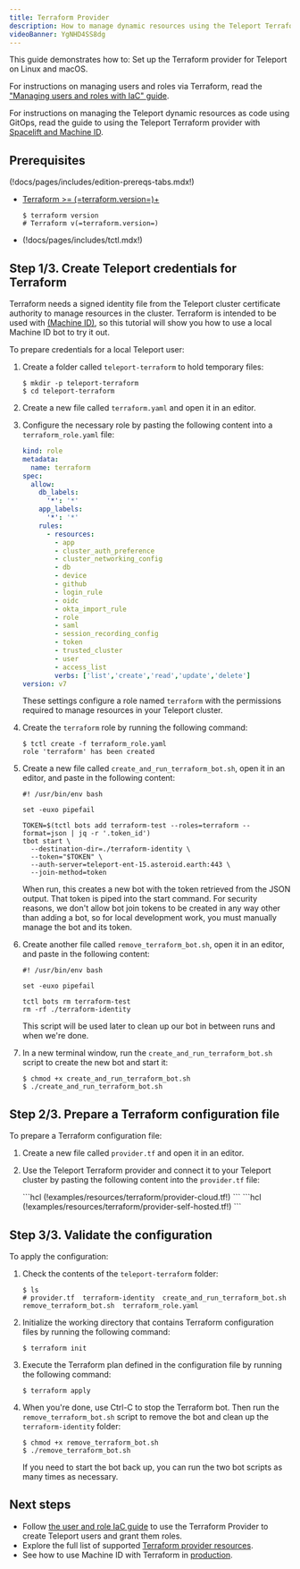 ```yaml
---
title: Terraform Provider
description: How to manage dynamic resources using the Teleport Terraform provider.
videoBanner: YgNHD4SS8dg
---
```


This guide demonstrates how to: Set up the Terraform provider for Teleport on
Linux and macOS.

For instructions on managing users and roles via Terraform, read
the ["Managing users and roles with IaC" guide](./user-and-role.mdx).

For instructions on managing the Teleport dynamic resources as code using
GitOps, read the guide to using the Teleport Terraform provider with [Spacelift
and Machine ID](../../machine-id/deployment/spacelift.mdx).

## Prerequisites

(!docs/pages/includes/edition-prereqs-tabs.mdx!)

- [Terraform >= (=terraform.version=)+](https://learn.hashicorp.com/tutorials/terraform/install-cli)

  ```code
  $ terraform version
  # Terraform v(=terraform.version=)
  ```

- (!docs/pages/includes/tctl.mdx!)

## Step 1/3. Create Teleport credentials for Terraform

Terraform needs a signed identity file from the Teleport cluster certificate
authority to manage resources in the cluster. Terraform is intended to be used with
[(Machine ID)](../../machine-id/introduction.mdx), so this tutorial will show you how to
use a local Machine ID bot to try it out.

To prepare credentials for a local Teleport user:

1. Create a folder called `teleport-terraform` to hold temporary files:

   ```code
   $ mkdir -p teleport-terraform
   $ cd teleport-terraform
   ```

1. Create a new file called `terraform.yaml` and open it in an editor.

1. Configure the necessary role by pasting the following content into a `terraform_role.yaml` file:

   ```yaml
   kind: role
   metadata:
     name: terraform
   spec:
     allow:
       db_labels:
         '*': '*'
       app_labels:
         '*': '*'
       rules:
         - resources:
           - app
           - cluster_auth_preference
           - cluster_networking_config
           - db
           - device
           - github
           - login_rule
           - oidc
           - okta_import_rule
           - role
           - saml
           - session_recording_config
           - token
           - trusted_cluster
           - user
           - access_list
           verbs: ['list','create','read','update','delete']
   version: v7
   ```

   These settings configure a role named `terraform` with the permissions
   required to manage resources in your Teleport cluster.

1. Create the `terraform` role by running the following command:

   ```code
   $ tctl create -f terraform_role.yaml
   role 'terraform' has been created
   ```

1. Create a new file called `create_and_run_terraform_bot.sh`, open it in an editor, and
paste in the following content:

   ```shell
   #! /usr/bin/env bash

   set -euxo pipefail

   TOKEN=$(tctl bots add terraform-test --roles=terraform --format=json | jq -r '.token_id')
   tbot start \
     --destination-dir=./terraform-identity \
     --token="$TOKEN" \
     --auth-server=teleport-ent-15.asteroid.earth:443 \
     --join-method=token
   ```

   When run, this creates a new bot with the token retrieved from the JSON output. That token
   is piped into the start command. For security reasons, we don't allow bot join tokens to be
   created in any way other than adding a bot, so for local development work, you must manually
   manage the bot and its token.

1. Create another file called `remove_terraform_bot.sh`, open it in an editor, and
paste in the following content:

   ```shell
   #! /usr/bin/env bash

   set -euxo pipefail

   tctl bots rm terraform-test
   rm -rf ./terraform-identity
   ```

   This script will be used later to clean up our bot in between runs and when we're done.

1. In a new terminal window, run the `create_and_run_terraform_bot.sh` script to create the new bot
   and start it:

   ```code
   $ chmod +x create_and_run_terraform_bot.sh
   $ ./create_and_run_terraform_bot.sh
   ```

## Step 2/3. Prepare a Terraform configuration file

To prepare a Terraform configuration file:

1. Create a new file called `provider.tf` and open it in an editor.

1. Use the Teleport Terraform provider and connect it to your Teleport cluster 
   by pasting the following content into the `provider.tf` file:

   <Tabs>
   <TabItem scope={["cloud","team"]} label="Cloud-Hosted">
   ```hcl
   (!examples/resources/terraform/provider-cloud.tf!)
   ```
   </TabItem>
   <TabItem scope={["oss", "enterprise"]} label="Self-Hosted">
   ```hcl
   (!examples/resources/terraform/provider-self-hosted.tf!)
   ```
   </TabItem>
   </Tabs>

## Step 3/3. Validate the configuration

To apply the configuration:

1. Check the contents of the `teleport-terraform` folder:

   ```code
   $ ls
   # provider.tf  terraform-identity  create_and_run_terraform_bot.sh remove_terraform_bot.sh  terraform_role.yaml
   ```

1. Initialize the working directory that contains Terraform configuration files
   by running the following command:

   ```code
   $ terraform init
   ```

1. Execute the Terraform plan defined in the configuration file by running the
   following command:

   ```code
   $ terraform apply
   ```

1. When you're done, use Ctrl-C to stop the Terraform bot. Then run the `remove_terraform_bot.sh` script to remove the bot and clean up the `terraform-identity` folder:

   ```code
   $ chmod +x remove_terraform_bot.sh
   $ ./remove_terraform_bot.sh
   ```

   If you need to start the bot back up, you can run the two bot scripts as many times as necessary.

## Next steps

- Follow [the user and role IaC guide](./user-and-role.mdx) to use the Terraform
  Provider to create Teleport users and grant them roles.
- Explore the full list of supported [Terraform provider resources](../../reference/terraform-provider.mdx).
- See how to use Machine ID with Terraform in [production](../../machine-id/access-guides/terraform.mdx).
